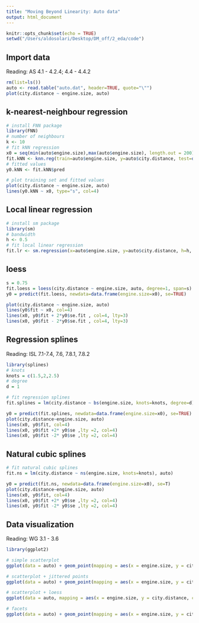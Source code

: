 ```yaml
---
title: "Moving Beyond Linearity: Auto data"
output: html_document
---
```



```r
knitr::opts_chunk$set(echo = TRUE)
setwd("/Users/aldosolari/Desktop/DM_off/2_eda/code")
```


## Import data

Reading: AS 4.1 - 4.2.4;  4.4 - 4.4.2

```r
rm(list=ls())
auto <- read.table("auto.dat", header=TRUE, quote="\"")
plot(city.distance ~ engine.size, auto)
```

## k-nearest-neighbour regression

```r
# install FNN package
library(FNN)
# number of neighbours
k <- 10
# fit kNN regression 
x0 = seq(min(auto$engine.size),max(auto$engine.size), length.out = 200)
fit.kNN <- knn.reg(train=auto$engine.size, y=auto$city.distance, test=data.frame(city.distance=x0),  k=k)
# fitted values
y0.kNN <- fit.kNN$pred

# plot training set and fitted values
plot(city.distance ~ engine.size, auto)
lines(y0.kNN ~ x0, type="s", col=4)
```

## Local linear regression

```r
# install sm package
library(sm)
# bandwidth
h <- 0.5
# fit local linear regression 
fit.lr <- sm.regression(x=auto$engine.size, y=auto$city.distance, h=h, eval.points=x0, display="se" )
```

## loess

```r
s = 0.75
fit.loess = loess(city.distance ~ engine.size, auto, degree=1, span=s)
y0 = predict(fit.loess, newdata=data.frame(engine.size=x0), se=TRUE)

plot(city.distance ~ engine.size, auto)
lines(y0$fit ~ x0, col=4)
lines(x0, y0$fit + 2*y0$se.fit , col=4, lty=3)
lines(x0, y0$fit - 2*y0$se.fit , col=4, lty=3)
```


## Regression splines

Reading: ISL 7.1-7.4, 7.6, 7.8.1, 7.8.2

```r
library(splines)
# knots
knots = c(1.5,2,2.5)
# degree
d = 1

# fit regression splines
fit.splines = lm(city.distance ~ bs(engine.size, knots=knots, degree=d), auto)

y0 = predict(fit.splines, newdata=data.frame(engine.size=x0), se=TRUE)
plot(city.distance~engine.size, auto)
lines(x0, y0$fit, col=4)
lines(x0, y0$fit +2* y0$se ,lty =2, col=4)
lines(x0, y0$fit -2* y0$se ,lty =2, col=4)
```

## Natural cubic splines

```r
# fit natural cubic splines
fit.ns = lm(city.distance ~ ns(engine.size, knots=knots), auto)

y0 = predict(fit.ns, newdata=data.frame(engine.size=x0), se=T)
plot(city.distance~engine.size, auto)
lines(x0, y0$fit, col=4)
lines(x0, y0$fit +2* y0$se ,lty =2, col=4)
lines(x0, y0$fit -2* y0$se ,lty =2, col=4)
```


## Data visualization

Reading: WG 3.1 - 3.6

```r
library(ggplot2)

# simple scatterplot
ggplot(data = auto) + geom_point(mapping = aes(x = engine.size, y = city.distance))

# scatterplot + jittered points
ggplot(data = auto) + geom_point(mapping = aes(x = engine.size, y = city.distance), position = "jitter")

# scatterplot + loess
ggplot(data = auto, mapping = aes(x = engine.size, y = city.distance, color = fuel)) +  geom_point()+ geom_smooth(method="loess", span = 0.75)

# facets
ggplot(data = auto) + geom_point(mapping = aes(x = engine.size, y = city.distance)) + facet_wrap(  ~ fuel)
```
